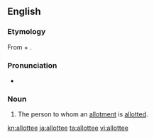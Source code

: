 ==English==

===Etymology===
From {{term|allot}} + {{term|-ee}}.

===Pronunciation===
* {{a|UK}} {{IPA|/əˌlɒˈtiː/|lang=en}}

===Noun===
{{en-noun}}

# The person to whom an [[allotment]] is [[allot]]ted.

[[kn:allottee]]
[[ja:allottee]]
[[ta:allottee]]
[[vi:allottee]]